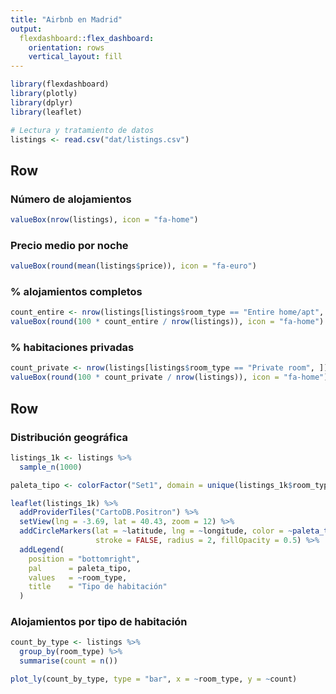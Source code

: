 ```yaml
---
title: "Airbnb en Madrid"
output: 
  flexdashboard::flex_dashboard:
    orientation: rows
    vertical_layout: fill
---
```


```r
library(flexdashboard)
library(plotly)
library(dplyr)
library(leaflet)
```

```r
# Lectura y tratamiento de datos
listings <- read.csv("dat/listings.csv")
```

Row
-----------------------------------------------------------------------

### Número de alojamientos

```r
valueBox(nrow(listings), icon = "fa-home")
```

### Precio medio por noche

```r
valueBox(round(mean(listings$price)), icon = "fa-euro")
```

### % alojamientos completos

```r
count_entire <- nrow(listings[listings$room_type == "Entire home/apt", ])
valueBox(round(100 * count_entire / nrow(listings)), icon = "fa-home")
```

### % habitaciones privadas

```r
count_private <- nrow(listings[listings$room_type == "Private room", ])
valueBox(round(100 * count_private / nrow(listings)), icon = "fa-home")
```


Row
-----------------------------------------------------------------------

### Distribución geográfica

```r
listings_1k <- listings %>%
  sample_n(1000)

paleta_tipo <- colorFactor("Set1", domain = unique(listings_1k$room_type))

leaflet(listings_1k) %>%
  addProviderTiles("CartoDB.Positron") %>%
  setView(lng = -3.69, lat = 40.43, zoom = 12) %>%
  addCircleMarkers(lat = ~latitude, lng = ~longitude, color = ~paleta_tipo(room_type),
                   stroke = FALSE, radius = 2, fillOpacity = 0.5) %>%
  addLegend(
    position = "bottomright",
    pal      = paleta_tipo,
    values   = ~room_type,
    title    = "Tipo de habitación"
  )
```

### Alojamientos por tipo de habitación

```r
count_by_type <- listings %>%
  group_by(room_type) %>%
  summarise(count = n())

plot_ly(count_by_type, type = "bar", x = ~room_type, y = ~count)
```

